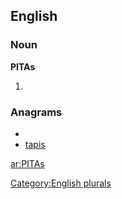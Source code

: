 ==English==

===Noun===
'''PITAs'''

# {{plural of|[[PITA]]}}

===Anagrams===
* {{alphagram|aipst}}
* [[tapis#English|tapis]]


[[Category:English plurals]]

[[ar:PITAs]]